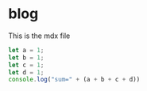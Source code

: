 # blog
This is the mdx file
```js
let a = 1;
let b = 1;
let c = 1;
let d = 1;
console.log("sum=" + (a + b + c + d))
```